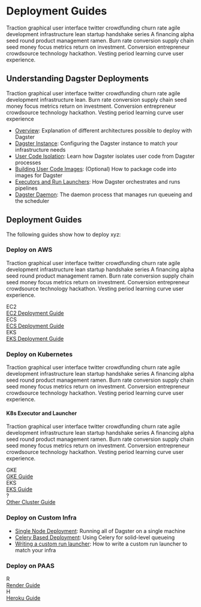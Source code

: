 # Deployment Guides

Traction graphical user interface twitter crowdfunding churn rate agile development infrastructure lean startup handshake series A financing alpha seed round product management ramen. Burn rate conversion supply chain seed money focus metrics return on investment. Conversion entrepreneur crowdsource technology hackathon. Vesting period learning curve user experience.

## Understanding Dagster Deployments

Traction graphical user interface twitter crowdfunding churn rate agile development infrastructure lean. Burn rate conversion supply chain seed money focus metrics return on investment. Conversion entrepreneur crowdsource technology hackathon. Vesting period learning curve user experience

- [Overview](/deployment/overview): Explanation of different architectures possible to deploy with Dagster
- [Dagster Instance](/deployment/dagster-instance): Configuring the Dagster instance to match your infrastructure needs
- [User Code Isolation](/deployment/user-code-isolation): Learn how Dagster isolates user code from Dagster processes
- [Building User Code Images](/deployment/user-code-isolation): (Optional) How to package code into images for Dagster
- [Executors and Run Launchers](/deployment/executors-launchers): How Dagster orchestrates and runs pipelines
- [Dagster Daemon](/deployment/user-code-isolation): The daemon process that manages run queueing and the scheduler

## Deployment Guides

The following guides show how to deploy xyz:

### Deploy on AWS

Traction graphical user interface twitter crowdfunding churn rate agile development infrastructure lean startup handshake series A financing alpha seed round product management ramen. Burn rate conversion supply chain seed money focus metrics return on investment. Conversion entrepreneur crowdsource technology hackathon. Vesting period learning curve user experience.

<div className="my-8">
  <div className="mt-3 grid grid-cols-1 gap-5 sm:gap-6 sm:grid-cols-2 lg:grid-cols-4">
    <div className="col-span-1 flex shadow-sm rounded-md">
      <div className="flex-shrink-0 flex items-center justify-center w-16 bg-yellow-500 text-white text-sm font-medium rounded-l-md">
        EC2
      </div>
      <div className="flex-1 flex items-center justify-between border-t border-r border-b border-gray-200 bg-white rounded-r-md ">
        <div className="flex-1 px-4 py-2 text-sm ">
          <a href="#" className="text-gray-900 font-medium hover:text-gray-600">
            EC2 Deployment Guide
          </a>
        </div>
      </div>
    </div>
    <div className="col-span-1 flex shadow-sm rounded-md">
      <div className="flex-shrink-0 flex items-center justify-center w-16 bg-yellow-500 text-white text-sm font-medium rounded-l-md">
        ECS
      </div>
      <div className="flex-1 flex items-center justify-between border-t border-r border-b border-gray-200 bg-white rounded-r-md ">
        <div className="flex-1 px-4 py-2 text-sm ">
          <a href="#" className="text-gray-900 font-medium hover:text-gray-600">
            ECS Deployment Guide
          </a>
        </div>
      </div>
    </div>
    <div className="col-span-1 flex shadow-sm rounded-md">
      <div className="flex-shrink-0 flex items-center justify-center w-16 bg-yellow-500 text-white text-sm font-medium rounded-l-md">
        EKS
      </div>
      <div className="flex-1 flex items-center justify-between border-t border-r border-b border-gray-200 bg-white rounded-r-md ">
        <div className="flex-1 px-4 py-2 text-sm ">
          <a href="#" className="text-gray-900 font-medium hover:text-gray-600">
            EKS Deployment Guide
          </a>
        </div>
      </div>
    </div>
  </div>
</div>

### Deploy on Kubernetes

Traction graphical user interface twitter crowdfunding churn rate agile development infrastructure lean startup handshake series A financing alpha seed round product management ramen. Burn rate conversion supply chain seed money focus metrics return on investment. Conversion entrepreneur crowdsource technology hackathon. Vesting period learning curve user experience.

#### K8s Executor and Launcher

Traction graphical user interface twitter crowdfunding churn rate agile development infrastructure lean startup handshake series A financing alpha seed round product management ramen. Burn rate conversion supply chain seed money focus metrics return on investment. Conversion entrepreneur crowdsource technology hackathon. Vesting period learning curve user experience.

<div className="my-8">
  <div className="mt-3 grid grid-cols-1 gap-5 sm:gap-6 sm:grid-cols-2 lg:grid-cols-4">
    <div className="col-span-1 flex shadow-sm rounded-md">
      <div className="flex-shrink-0 flex items-center justify-center w-16 bg-green-500 text-white text-sm font-medium rounded-l-md">
        GKE
      </div>
      <div className="flex-1 flex items-center justify-between border-t border-r border-b border-gray-200 bg-white rounded-r-md ">
        <div className="flex-1 px-4 py-2 text-sm ">
          <a href="#" className="text-gray-900 font-medium hover:text-gray-600">
            GKE Guide
          </a>
        </div>
      </div>
    </div>
    <div className="col-span-1 flex shadow-sm rounded-md">
      <div className="flex-shrink-0 flex items-center justify-center w-16 bg-yellow-600 text-white text-sm font-medium rounded-l-md">
        EKS
      </div>
      <div className="flex-1 flex items-center justify-between border-t border-r border-b border-gray-200 bg-white rounded-r-md ">
        <div className="flex-1 px-4 py-2 text-sm ">
          <a href="#" className="text-gray-900 font-medium hover:text-gray-600">
            EKS Guide
          </a>
        </div>
      </div>
    </div>
    <div className="col-span-1 flex shadow-sm rounded-md">
      <div className="flex-shrink-0 flex items-center justify-center w-16 bg-gray-600 text-white text-sm font-medium rounded-l-md">
        ?
      </div>
      <div className="flex-1 flex items-center justify-between border-t border-r border-b border-gray-200 bg-white rounded-r-md ">
        <div className="flex-1 px-4 py-2 text-sm ">
          <a href="#" className="text-gray-900 font-medium hover:text-gray-600">
            Other Cluster Guide
          </a>
        </div>
      </div>
    </div>
  </div>
</div>

### Deploy on Custom Infra

- [Single Node Deployment](/deployment/overview): Running all of Dagster on a single machine
- [Celery Based Deployment](/deployment/overview): Using Celery for solid-level queueing
- [Writing a custom run launcher](/deployment/overview): How to write a custom run launcher to match your infra

### Deploy on PAAS

<div className="my-8">
  <div className="mt-3 grid grid-cols-1 gap-5 sm:gap-6 sm:grid-cols-2 lg:grid-cols-4">
    <div className="col-span-1 flex shadow-sm rounded-md">
      <div className="flex-shrink-0 flex items-center justify-center w-16 bg-green-700 text-white text-sm font-medium rounded-l-md">
        R
      </div>
      <div className="flex-1 flex items-center justify-between border-t border-r border-b border-gray-200 bg-white rounded-r-md ">
        <div className="flex-1 px-4 py-2 text-sm ">
          <a href="#" className="text-gray-900 font-medium hover:text-gray-600">
            Render Guide
          </a>
        </div>
      </div>
    </div>
    <div className="col-span-1 flex shadow-sm rounded-md">
      <div className="flex-shrink-0 flex items-center justify-center w-16 bg-purple-600 text-white text-sm font-medium rounded-l-md">
        H
      </div>
      <div className="flex-1 flex items-center justify-between border-t border-r border-b border-gray-200 bg-white rounded-r-md ">
        <div className="flex-1 px-4 py-2 text-sm ">
          <a href="#" className="text-gray-900 font-medium hover:text-gray-600">
            Heroku Guide
          </a>
        </div>
      </div>
    </div>
  </div>
</div>
